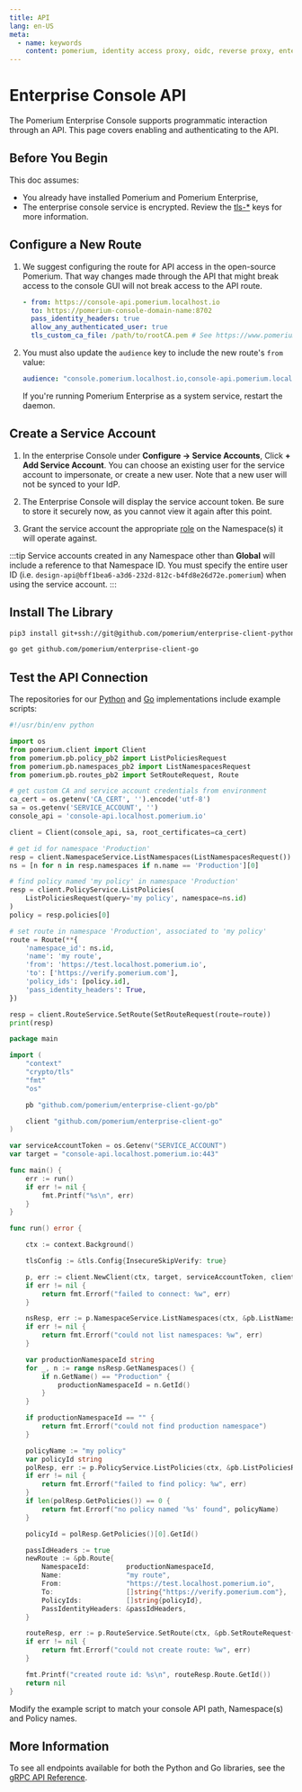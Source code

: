 ```yaml
---
title: API
lang: en-US
meta:
  - name: keywords
    content: pomerium, identity access proxy, oidc, reverse proxy, enterprise, console, api, python, go
---
```



# Enterprise Console API

The Pomerium Enterprise Console supports programmatic interaction through an API. This page covers enabling and authenticating to the API.

## Before You Begin

This doc assumes:
 - You already have installed Pomerium and Pomerium Enterprise,
 - The enterprise console service is encrypted. Review the [tls-*] keys for more information.

## Configure a New Route

1. We suggest configuring the route for API access in the open-source Pomerium. That way changes made through the API that might break access to the console GUI will not break access to the API route.

    ```yaml
    - from: https://console-api.pomerium.localhost.io
      to: https://pomerium-console-domain-name:8702
      pass_identity_headers: true
      allow_any_authenticated_user: true
      tls_custom_ca_file: /path/to/rootCA.pem # See https://www.pomerium.com/reference/#tls-custom-certificate-authority
    ```

1. You must also update the `audience` key to include the new route's `from` value:

	```yaml
	audience: "console.pomerium.localhost.io,console-api.pomerium.localhost.io"
	```

	If you're running Pomerium Enterprise as a system service, restart the daemon.


## Create a Service Account

1. In the enterprise Console under **Configure -> Service Accounts**, Click **+ Add Service Account**. You can choose an existing user for the service account to impersonate, or create a new user. Note that a new user will not be synced to your IdP.

1. The Enterprise Console will display the service account token. Be sure to store it securely now, as you cannot view it again after this point.

1. Grant the service account the appropriate [role](/enterprise/concepts#rbac-for-enterprise-console-users) on the Namespace(s) it will operate against.

:::tip
Service accounts created in any Namespace other than **Global** will include a reference to that Namespace ID. You must specify the entire user ID (i.e. `design-api@bff1bea6-a3d6-232d-812c-b4fd8e26d72e.pomerium`) when using the service account.
:::

## Install The Library

<Tabs>
<TabItem value="Python" label="Python">

```bash
pip3 install git+ssh://git@github.com/pomerium/enterprise-client-python.git
```

</TabItem>
<TabItem value="Go" label="Go">

```bash
go get github.com/pomerium/enterprise-client-go
```

</TabItem>
</Tabs>

## Test the API Connection

The repositories for our [Python][client-py] and [Go][client-go] implementations include example scripts:

<Tabs>
<TabItem value="Python" label="Python">

```python
#!/usr/bin/env python

import os
from pomerium.client import Client
from pomerium.pb.policy_pb2 import ListPoliciesRequest
from pomerium.pb.namespaces_pb2 import ListNamespacesRequest
from pomerium.pb.routes_pb2 import SetRouteRequest, Route

# get custom CA and service account credentials from environment
ca_cert = os.getenv('CA_CERT', '').encode('utf-8')
sa = os.getenv('SERVICE_ACCOUNT', '')
console_api = 'console-api.localhost.pomerium.io'

client = Client(console_api, sa, root_certificates=ca_cert)

# get id for namespace 'Production'
resp = client.NamespaceService.ListNamespaces(ListNamespacesRequest())
ns = [n for n in resp.namespaces if n.name == 'Production'][0]

# find policy named 'my policy' in namespace 'Production'
resp = client.PolicyService.ListPolicies(
    ListPoliciesRequest(query='my policy', namespace=ns.id)
)
policy = resp.policies[0]

# set route in namespace 'Production', associated to 'my policy'
route = Route(**{
    'namespace_id': ns.id,
    'name': 'my route',
    'from': 'https://test.localhost.pomerium.io',
    'to': ['https://verify.pomerium.com'],
    'policy_ids': [policy.id],
    'pass_identity_headers': True,
})

resp = client.RouteService.SetRoute(SetRouteRequest(route=route))
print(resp)
```

</TabItem>
<TabItem value="Go" label="Go">

```go
package main

import (
	"context"
	"crypto/tls"
	"fmt"
	"os"

	pb "github.com/pomerium/enterprise-client-go/pb"

	client "github.com/pomerium/enterprise-client-go"
)

var serviceAccountToken = os.Getenv("SERVICE_ACCOUNT")
var target = "console-api.localhost.pomerium.io:443"

func main() {
	err := run()
	if err != nil {
		fmt.Printf("%s\n", err)
	}
}

func run() error {

	ctx := context.Background()

	tlsConfig := &tls.Config{InsecureSkipVerify: true}

	p, err := client.NewClient(ctx, target, serviceAccountToken, client.WithTlsConfig(tlsConfig))
	if err != nil {
		return fmt.Errorf("failed to connect: %w", err)
	}

	nsResp, err := p.NamespaceService.ListNamespaces(ctx, &pb.ListNamespacesRequest{})
	if err != nil {
		return fmt.Errorf("could not list namespaces: %w", err)
	}

	var productionNamespaceId string
	for _, n := range nsResp.GetNamespaces() {
		if n.GetName() == "Production" {
			productionNamespaceId = n.GetId()
		}
	}

	if productionNamespaceId == "" {
		return fmt.Errorf("could not find production namespace")
	}

	policyName := "my policy"
	var policyId string
	polResp, err := p.PolicyService.ListPolicies(ctx, &pb.ListPoliciesRequest{Namespace: productionNamespaceId, Query: &policyName})
	if err != nil {
		return fmt.Errorf("failed to find policy: %w", err)
	}
	if len(polResp.GetPolicies()) == 0 {
		return fmt.Errorf("no policy named '%s' found", policyName)
	}

	policyId = polResp.GetPolicies()[0].GetId()

	passIdHeaders := true
	newRoute := &pb.Route{
		NamespaceId:         productionNamespaceId,
		Name:                "my route",
		From:                "https://test.localhost.pomerium.io",
		To:                  []string{"https://verify.pomerium.com"},
		PolicyIds:           []string{policyId},
		PassIdentityHeaders: &passIdHeaders,
	}

	routeResp, err := p.RouteService.SetRoute(ctx, &pb.SetRouteRequest{Route: newRoute})
	if err != nil {
		return fmt.Errorf("could not create route: %w", err)
	}

	fmt.Printf("created route id: %s\n", routeResp.Route.GetId())
	return nil
}
```
</TabItem>
</Tabs>

Modify the example script to match your console API path, Namespace(s) and Policy names.

[tls-*]: /enterprise/reference/config.md#tls-ca
[client-py]: https://github.com/pomerium/enterprise-client-python
[client-go]: https://github.com/pomerium/enterprise-client-go

## More Information

To see all endpoints available for both the Python and Go libraries, see the [gRPC API Reference](https://github.com/pomerium/enterprise-client/blob/update_docs_template/API.md).